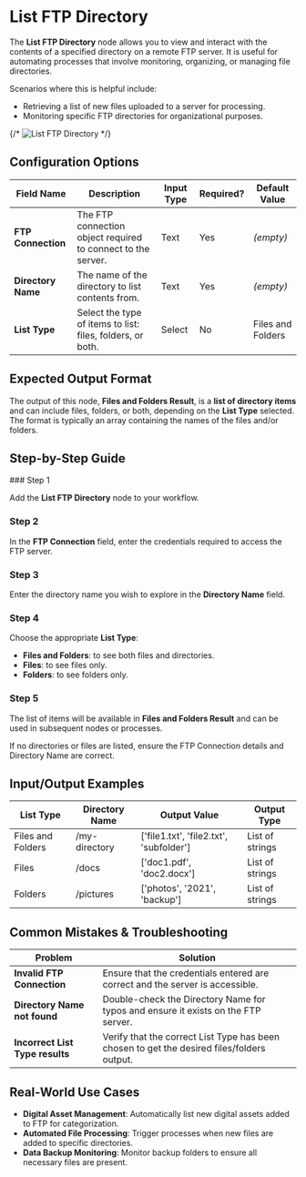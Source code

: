 
# List FTP Directory

The **List FTP Directory** node allows you to view and interact with the contents of a specified directory on a remote FTP server. It is useful for automating processes that involve monitoring, organizing, or managing file directories.

Scenarios where this is helpful include:

- Retrieving a list of new files uploaded to a server for processing.
- Monitoring specific FTP directories for organizational purposes.

{/* ![List FTP Directory](./list-ftp-directory.png) */}

## Configuration Options

| Field Name         | Description                                                  | Input Type | Required? | Default Value     |
| ------------------ | ------------------------------------------------------------ | ---------- | --------- | ----------------- |
| **FTP Connection** | The FTP connection object required to connect to the server. | Text       | Yes       | _(empty)_         |
| **Directory Name** | The name of the directory to list contents from.             | Text       | Yes       | _(empty)_         |
| **List Type**      | Select the type of items to list: files, folders, or both.   | Select     | No        | Files and Folders |

## Expected Output Format

The output of this node, **Files and Folders Result**, is a **list of directory items** and can include files, folders, or both, depending on the **List Type** selected. The format is typically an array containing the names of the files and/or folders.

## Step-by-Step Guide

<Steps>
### Step 1

Add the **List FTP Directory** node to your workflow.

### Step 2

In the **FTP Connection** field, enter the credentials required to access the FTP server.

### Step 3

Enter the directory name you wish to explore in the **Directory Name** field.

### Step 4

Choose the appropriate **List Type**:

- **Files and Folders**: to see both files and directories.
- **Files**: to see files only.
- **Folders**: to see folders only.

### Step 5

The list of items will be available in **Files and Folders Result** and can be used in subsequent nodes or processes.

</Steps>

<Callout type="info" title="Important Note">
  If no directories or files are listed, ensure the FTP Connection details and
  Directory Name are correct.
</Callout>

## Input/Output Examples

| List Type         | Directory Name | Output Value                            | Output Type     |
| ----------------- | -------------- | --------------------------------------- | --------------- |
| Files and Folders | /my-directory  | ['file1.txt', 'file2.txt', 'subfolder'] | List of strings |
| Files             | /docs          | ['doc1.pdf', 'doc2.docx']               | List of strings |
| Folders           | /pictures      | ['photos', '2021', 'backup']            | List of strings |

## Common Mistakes & Troubleshooting

| Problem                         | Solution                                                                                   |
| ------------------------------- | ------------------------------------------------------------------------------------------ |
| **Invalid FTP Connection**      | Ensure that the credentials entered are correct and the server is accessible.              |
| **Directory Name not found**    | Double-check the Directory Name for typos and ensure it exists on the FTP server.          |
| **Incorrect List Type results** | Verify that the correct List Type has been chosen to get the desired files/folders output. |

## Real-World Use Cases

- **Digital Asset Management**: Automatically list new digital assets added to FTP for categorization.
- **Automated File Processing**: Trigger processes when new files are added to specific directories.
- **Data Backup Monitoring**: Monitor backup folders to ensure all necessary files are present.

